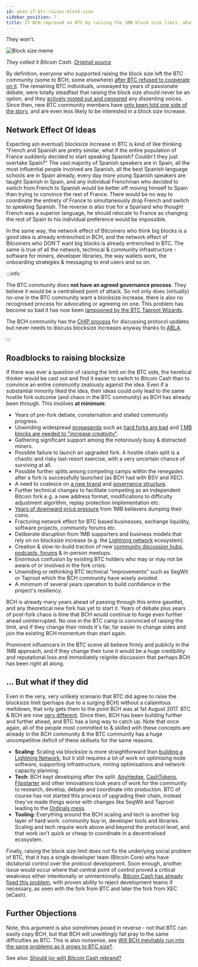 ```yaml
---
id: what-if-btc-raises-block-size
sidebar_position: 7
title: If BCH improved on BTC by raising the 1MB block size limit, what if BTC does the same?
---
```



They won't.

<img src={blocksizememe} alt="Block size meme" />

_They called it Bitcoin Cash. [Original source](https://twitter.com/TheBCHPodcast/status/1531674841417502723)_

By definition, everyone who supported raising the block size left the BTC community (some to BCH, some elsewhere) [after BTC refused to cooperate on it](/start#episode-8-of-10-bitcoin-cash). The remaining BTC individuals, unswayed by years of passionate debate, were totally steadfast that raising the block size should never be an option, and they [actively rooted out and censored](/faqs/BCH-vs-BTC/why-is-there-so-much-censorship-in-btc) any dissenting voices. Since then, new BTC community members have [only been told one side of the story](/faqs/BCH-vs-BTC/why-is-there-so-much-propaganda-in-btc), and are even less likely to be interested in a block size increase.

## Network Effect Of Ideas

Expecting a(n eventual) blocksize increase in BTC is kind of like thinking "French and Spanish are pretty similar, what if the entire population of France suddenly decided to start speaking Spanish? Couldn't they just overtake Spain?" The vast majority of Spanish speakers are in Spain, all the most influential people involved are Spanish, all the best Spanish language schools are in Spain already, every day more young Spanish speakers are taught Spanish in Spain, and any individual Frenchman who decided to switch from French to Spanish would be better off moving himself to Spain than trying to convince the rest of France. There would be no way to coordinate the entirety of France to simultaneously drop French and switch to speaking Spanish. The reverse is also true for a Spaniard who thought French was a superior language, he should relocate to France as changing the rest of Spain to his individual preference would be impossible.

In the same way, the network effect of Bitcoiners who think big blocks is a good idea is already entrenched in BCH, and the network effect of Bitcoiners who DON'T want big blocks is already entrenched in BTC. The same is true of all the network, technical & community infrastructure - software for miners, developer libraries, the way wallets work, the onboarding strategies & messaging to end users and so on.

:::info

The BTC community does **not have an agreed governance process**. They believe it would be a centralised point of attack. So not only does (virtually) no-one in the BTC community want a blocksize increase, there is also no recognised process for advocating or agreeing on one. This problem has become so bad it has now been [lampooned by the BTC Taproot Wizards](https://www.quantumcats.xyz/bip-land).

The BCH community has the [CHIP process](/faqs/Decentralisation/how-does-BCH-governance-work) for discussing protocol updates but never needs to discuss blocksize increases anyway thanks to [ABLA](/faqs/BCH/what-is-the-maximum-bch-blocksize).

:::

## Roadblocks to raising blocksize

If there was ever a question of raising the limit on the BTC side, the heretical thinker would be cast out and find it easier to switch to Bitcoin Cash than to convince an entire community zealously against the idea. Even if a substantial minority liked the idea, their ideas could only lead to the same hostile fork outcome (and chaos in the BTC community) as BCH has already been through. This involves **at minimum**:

- Years of pre-fork debate, consternation and stalled community progress.
- Unwinding widespread [propaganda](/faqs/BCH-vs-BTC/why-is-there-so-much-propaganda-in-btc) such as [hard forks are bad](/faqs/Decentralisation/what-is-a-soft-hard-fork#btc-hard-fork-propaganda) and [1 MB blocks are needed to "increase creativity"](/faqs/BCH-vs-BTC/is-a-1MB-limit-needed-to-increase-creativity).
- Gathering significant support among the notoriously busy & distracted miners.
- Possible failure to launch an upgraded fork. A hostile chain split is a chaotic and risky last-resort exercise, with a very uncertain chance of surviving at all.
- Possible further splits among competing camps within the renegades after a fork is successfully launched (as BCH had with BSV and XEC).
- A need to coalesce on [a new brand](/faqs/BCH/will-bitcoin-cash-rebrand) and [governance structure](/faqs/Decentralisation/how-does-BCH-governance-work).
- Further technical changes to facilitate competing as an independent Bitcoin fork e.g. a new address format, modifications to difficulty adjustment algorithm, replay protection implementation etc.
- [Years of downward price pressure](/faqs/BCH-vs-BTC/if-bch-is-so-great-why-is-the-price-low) from 1MB believers dumping their coins.
- Fracturing network effect for BTC based businesses, exchange liquidity, software projects, community forums etc.
- Deliberate disruption from 1MB supporters and business models that rely on no blocksize increase (e.g. the [Lightning network](/faqs/BCH-vs-BTC/what-about-lightning-network) ecosystem).
- Creation & slow-to-build traction of new [community discussion hubs, podcasts, forums](/recommended#discussion) & in-person meetups.
- Enormous confusion by existing BTC holders who may or may not be aware of or involved in the fork crisis.
- Unwinding or rethinking BTC technical "improvements" such as SegWit or Taproot which the BCH community have wisely avoided.
- A minimum of several years operation to build confidence in the project's resiliency.

BCH is already many years ahead of passing through this entire gauntlet, and any theoretical new fork has yet to start it. Years of debate plus years of post-fork chaos is time that BCH would continue to forge even further ahead uninterrupted. No one in the BTC camp is convinced of raising the limit, and if they change their minds it's far, far easier to change sides and join the existing BCH momentum than start again.

Prominent influencers in the BTC scene all believe firmly and publicly in the 1MB approach, and if they change their tune it would be a huge credibility and reputational loss and immediately reignite discussion that perhaps BCH has been right all along.

## ... But what if they did

Even in the very, very unlikely scenario that BTC did agree to raise the blocksize limit (perhaps due to a surging BCH) without a calamitous meltdown, that only gets them to the point BCH was at 1st August 2017. BTC & BCH are now [very different](/faqs/BCH-vs-BTC/is-bch-just-btc-with-larger-blocks). Since then, BCH has been building further and further ahead, and BTC has a long way to catch up. Note that once again, all of the people most committed to & skilled with these concepts are already in the BCH community & the BTC community has a huge uncompetitive deficit of these skillsets for the same reasons.

- **Scaling**: Scaling via blocksize is more straightforward than [building a Lightning Network](/faqs/BCH-vs-BTC/what-about-lightning-network), but it still requires a lot of work on optimising node software, supporting infrastructure, mining optimisations and network capacity planning.
- **Tech**: BCH kept developing after the split. [AnyHedge](/faqs/Tech/what-is-anyhedge), [CashTokens](/faqs/Tech/what-is-cashtokens), [Flipstarter](/faqs/Tech/what-is-flipstarter) and other innovations took years of work for the community to research, develop, debate and coordinate into production. BTC of course has not started this process of upgrading their chain, instead they've made things worse with changes like SegWit and Taproot leading to the [Ordinals mess](/episodes/71).
- **Tooling**: Everything around the BCH scaling and tech is another big layer of hard work: community buy-in, developer tools and libraries. Scaling and tech require work above and beyond the protocol level, and that work isn't quick or cheap to coordinate in a decentralised ecosystem.

Finally, raising the block size limit does not fix the underlying social problem of BTC, that it has a single developer team (Bitcoin Core) who have dictatorial control over the protocol development. Soon enough, another issue would occur where that central point of control proved a critical weakness either intentionally or unintentionally. [Bitcoin Cash has already fixed this problem](/faqs/Decentralisation/how-does-BCH-governance-work), with proven ability to reject development teams if necessary, as seen with the fork from BTC and later the fork from XEC (eCash).

## Further Objections

Note, this argument is also sometimes posed in reverse - not that BTC can easily copy BCH, but that BCH will unwittingly fall pray to the same difficulties as BTC. This is also nonsense, see [Will BCH inevitably run into the same problems as it grows to BTC size?](/faqs/BCH-vs-BTC/will-BCH-inevitably-run-into-BTC-problems-at-scale).

See also: [Should (or will) Bitcoin Cash rebrand?](/faqs/BCH/will-bitcoin-cash-rebrand)
